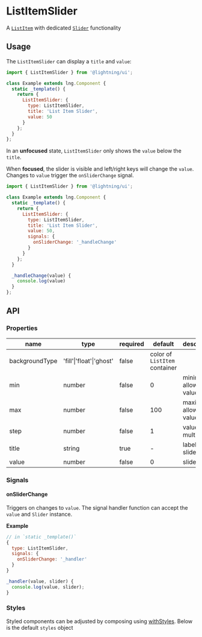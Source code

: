 
# ListItemSlider

A [`ListItem`](?path=/docs/listitem--basic) with dedicated [`Slider`](?path=/docs/slider--basic) functionality

## Usage

The `ListItemSlider` can display a `title` and `value`:

```js
import { ListItemSlider } from '@lightning/ui';

class Example extends lng.Component {
  static _template() {
    return {
      ListItemSlider: {
        type: ListItemSlider,
        title: 'List Item Slider',
        value: 50
      }
    };
  }
};
```

In an **unfocused** state, `ListItemSlider` only shows the `value` below the `title`.
 
<Canvas>
  <Story id="patterns-listitemslider--basic" />
</Canvas>

When **focused**, the slider is visible and left/right keys will change the `value`. Changes to `value` trigger the `onSliderChange` signal.

```js
import { ListItemSlider } from '@lightning/ui';

class Example extends lng.Component {
  static _template() {
    return {
      ListItemSlider: {
        type: ListItemSlider,
        title: 'List Item Slider',
        value: 50,
        signals: {
          onSliderChange: '_handleChange'
        }
      }
    };
  }

  _handleChange(value) {
    console.log(value)
  }
};
```

<Canvas>
  <Story id="patterns-listitemslider--on-slider-change" />
</Canvas>


## API

### Properties

name|type|required|default|description
--|--|--|--|--
backgroundType|'fill'\|'float'\|'ghost'|false|color of `ListItem` container
min|number|false|0|minimum allowed value
max|number|false|100|maximum allowed value
step|number|false|1|value multiplier
title|string|true|-|label for slider
value|number|false|0|slider value

### Signals

#### onSliderChange

Triggers on changes to `value`. The signal handler function can accept the `value` and `Slider` instance.

**Example**

```js
// in `static _template()`
{
  type: ListItemSlider,
  signals: {
    onSliderChange: '_handler'
  }
}

_handler(value, slider) {
  console.log(value, slider);
}
```

### Styles

Styled components can be adjusted by composing using [withStyles](?path=/docs/mixins-withstyles--basic). Below is the default `styles` object

<Theme theme={ListItemSlider.styles} />